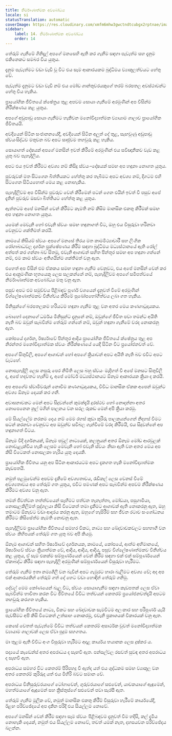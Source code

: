 ```yaml
---
title: නිර්මාණාත්මක අවබෝධය
locale: si
statusTranslation: automatic
coverImage: https://res.cloudinary.com/xmfm6mhw3gwctndtcubgx2rptnae/image/upload/v1741354419/small_cover_la_gran_rebelion_28716e29d2.webp
sidebar:
    label: 14. නිර්මාණාත්මක අවබෝධය
    order: 14
---
```

තේරුම් ගැනීමේ ගිනිදැල් අපගේ මනසෙහි ඇති කර ගැනීම සඳහා පැවැත්ම සහ දැනුම එකිනෙකට සමබර විය යුතුය.

දැනුම පැවැත්මට වඩා වැඩි වූ විට එය සෑම ආකාරයකම බුද්ධිමය ව්‍යාකූලත්වයට හේතු වේ.

පැවැත්ම දැනුමට වඩා වැඩි නම් එය මෝඩ ශාන්තුවරයකුගේ තරම් බරපතල අවස්ථාවන්ට හේතු විය හැකිය.

ප්‍රායෝගික ජීවිතයේ ක්ෂේත්‍රය තුළ අපවම සොයා ගැනීමේ අරමුණින් අප විසින්ම නිරීක්ෂණය කළ යුතුය.

අපගේ අඩුපාඩු සොයා ගැනීමට හැකිවන මනෝවිද්‍යාත්මක ව්‍යායාම ශාලාව ප්‍රායෝගික ජීවිතයයි.

අවදියෙන් සිටින සංජානනයේදී, අවදියෙන් සිටින අලුත් දේ තුළ, සැඟවුණු අඩුපාඩු ස්වයංසිද්ධව මතුවන බව අපට සෘජුවම තහවුරු කළ හැකිය.

සොයාගත් දෝෂයක් අපගේ මනසින් ඉවත් කිරීමේ අරමුණින් එය සවිඥානිකව වැඩ කළ යුතු බව පැහැදිලිය.

අපට එය ඉවත් කිරීමට අවශ්‍ය නම් කිසිදු ස්වයං-දෝෂයක් සමඟ අප හඳුනා නොගත යුතුය.

පුවරුවක් මත සිටගෙන බිත්තියකට හේත්තු කර තැබීමට අපට අවශ්‍ය නම්, දිගටම එහි සිටගෙන සිටියහොත් මෙය කළ නොහැකිය.

පැහැදිලිවම අප විසින්ම පුවරුව වෙන් කිරීමෙන් පටන් ගෙන එයින් ඉවත් වී පසුව අපේ දෑතින් පුවරුව ඔසවා බිත්තියට හේත්තු කළ යුතුය.

ඇත්තටම අපේ මනසින් වෙන් කිරීමට කැමති නම් කිසිම මානසික එකතු කිරීමක් සමඟ අප හඳුනා නොගත යුතුය.

යමෙක් මෙවැනි හෝ එවැනි ස්වයං සමඟ හඳුනාගත් විට, ඔහු එය විසුරුවා හරිනවා වෙනුවට ශක්තිමත් කරයි.

කාමයේ කිසියම් ස්වයං අපගේ මනසේ තිරය මත කාමමිථ්‍යාචාරී සහ ලිංගික රෝගාබාධවල දර්ශන ප්‍රක්ෂේපණය කිරීම සඳහා බුද්ධිමය මධ්‍යස්ථානයේ ඇති රෝල් අත්පත් කර ගන්නා බව සිතමු, එවැනි ආශාවන් සහිත පින්තූර සමඟ අප හඳුනා ගන්නේ නම්, එම කාම ස්වයං අතිශයින්ම ශක්තිමත් වනු ඇත.

එහෙත් අප විසින් එම ඒකකය සමඟ හඳුනා ගැනීම වෙනුවට, එය අපේ මනසින් වෙන් කර එය ආක්‍රමණික භූතයෙකු ලෙස සලකන්නේ නම්, පැහැදිලිවම අපගේ සමීපත්වයේ නිර්මාණාත්මක අවබෝධය මතු වනු ඇත.

පසුව අපට එම සමුච්චය පිළිබඳව පූර්ණ වශයෙන් දැනුවත් වීමේ අරමුණින් විශ්ලේෂණාත්මකව විනිශ්චය කිරීමේ සුඛෝපභෝගීත්වය ලබා ගත හැකිය.

මිනිසුන්ගේ බරපතලකම හරියටම හඳුනා ගැනීම තුළ වන අතර මෙය කණගාටුදායකය.

බොහෝ දෙනාගේ ධර්මය මිනිසුන්ට දැනුනේ නම්, ඔවුන්ගේ ජීවිත පවා තමන්ට අයිති නැති බව ඔවුන් සැබවින්ම තේරුම් ගන්නේ නම්, ඔවුන් හඳුනා ගැනීමේ වරද නොකරනු ඇත.

කෝපයේ දර්ශන, ඊර්ෂ්‍යාවේ පින්තූර ආදිය ප්‍රායෝගික ජීවිතයේ ක්ෂේත්‍රය තුළ අප නිරන්තර මනෝවිද්‍යාත්මක ස්වයං නිරීක්ෂණයේ යෙදී සිටින විට ප්‍රයෝජනවත් වේ.

අපගේ සිතුවිලි, අපගේ ආශාවන් හෝ අපගේ ක්‍රියාවන් අපට අයිති නැති බව එවිට අපට වැටහේ.

නොපැහැදිලි ලෙස නපුරු පෙර නිමිති ලෙස බහු ස්වයං මැදිහත් වී අපේ මනසට සිතුවිලි ද, අපේ හදවතට හැඟීම් ද, අපේ මෝටර් මධ්‍යස්ථානයට ඕනෑම ආකාරයක ක්‍රියා ද කරයි.

අප අපගේම ස්වාමිවරුන් නොවීම කණගාටුදායකය, විවිධ මානසික ඒකක අපෙන් ඔවුන්ට අවශ්‍ය ඕනෑම දෙයක් කර ගනී.

අවාසනාවකට මෙන් අපට සිදුවන්නේ කුමක්දැයි දුරස්ථව හෝ නොදන්නා අතර නොපෙනෙන නූල් මගින් පාලනය වන සරල රූකඩ මෙන් අපි ක්‍රියා කරමු.

මේ සියල්ලේම නරකම දෙය නම් මෙම රහස් කුඩා කුරිරු පාලකයන්ගෙන් නිදහස් වීමට සටන් කරනවා වෙනුවට අප ඔවුන්ව සවිබල ගැන්වීමේ වරද කිරීමයි, එය සිදුවන්නේ අප හඳුනාගත් විටය.

ඕනෑම වීදි දර්ශනයක්, ඕනෑම පවුල් නාට්‍යයක්, කලත්‍රයන් අතර ඕනෑම මෝඩ ආරවුලක් නොවැළැක්විය හැකි ලෙසම මෙවැනි හෝ එවැනි ස්වයං නිසා ඇති වන අතර මෙය අප කිසි විටෙකත් නොසලකා හැරිය යුතු දෙයකි.

ප්‍රායෝගික ජීවිතය යනු අප සිටින ආකාරයටම අපට දැකගත හැකි මනෝවිද්‍යාත්මක කැඩපතයි.

නමුත් පළමුවෙන්ම අපවම දැකීමේ අවශ්‍යතාවය, රැඩිකල් ලෙස වෙනස් වීමේ අවශ්‍යතාවය අප තේරුම් ගත යුතුය, එවිට පමණක් අපට සැබවින්ම අපවම නිරීක්ෂණය කිරීමට අවශ්‍ය වනු ඇත.

තමන් ජීවත්වන තත්ත්වයෙන් සෑහීමට පත්වන තැනැත්තා, මෝඩයා, පසුගාමියා, නොසැලකිලිමත් පුද්ගලයා කිසි විටෙකත් තමා දැකීමට ආශාවක් ඇති නොකරනු ඇත, ඔහු තමාටම ඕනෑවට වඩා ආදරය කරනු ඇත, ඔහුගේ හැසිරීම් සහ ජීවන රටාව සංශෝධනය කිරීමට කිසිසේත්ම කැමති නොවනු ඇත.

පැහැදිලිවම ප්‍රායෝගික ජීවිතයේ සමහර විකට, නාට්‍ය සහ ඛේදවාචකවලට සහභාගී වන ස්වයං කිහිපයක් තේරුම් ගත යුතු බව අපි කියමු.

ඕනෑම ආශාවන් සහිත ඊර්ෂ්‍යාවේ දර්ශනයක, කාමයේ, කෝපයේ, ආත්ම අභිමානයේ, ඊර්ෂ්‍යාවේ ස්වයං ක්‍රියාත්මක වේ, ආදිය, ආදිය, ආදිය, පසුව විශ්ලේෂණාත්මකව විනිශ්චය කළ යුතුය, ඒ සෑම එකක්ම සම්පූර්ණයෙන් වෙන් කිරීම සඳහා එක් එක් සම්පූර්ණයෙන් ඒකාබද්ධ කිරීම සඳහා පැහැදිලි අරමුණින් සම්පූර්ණයෙන් විසුරුවා හැරීමට.

තේරුම් ගැනීම ඉතා නම්‍යශීලී වන බැවින් අපට ගැඹුරට හාරා බැලීමට අවශ්‍ය වේ; අද අප එක් ආකාරයකින් තේරුම් ගත් දේ හෙට වඩා හොඳින් තේරුම් ගනිමු.

දේවල් මෙම කෝණයෙන් බැලූ විට, ස්වයං සොයාගැනීම සඳහා කැඩපතක් ලෙස ඒවා සැබවින්ම භාවිතා කරන විට ජීවිතයේ විවිධ තත්වයන් කෙතරම් ප්‍රයෝජනවත්දැයි අපටම තහවුරු කරගත හැකිය.

ප්‍රායෝගික ජීවිතයේ නාට්‍ය, විකට සහ ඛේදවාචක සැමවිටම අලංකාර සහ පරිපූර්ණ යැයි පැවසීමට අපි කිසි විටෙකත් උත්සාහ නොකරමු, එවැනි ප්‍රකාශයක් විකාරයක් වනු ඇත.

කෙසේ වෙතත් පැවැත්මේ විවිධ තත්වයන් කෙතරම් අසාර්ථක වුවත් මනෝවිද්‍යාත්මක ව්‍යායාම ශාලාවක් ලෙස ඒවා පුදුම සහගතය.

මා තුළම ඇති විවිධ අංග විසුරුවා හැරීමට අදාළ කාර්යය භයානක ලෙස දුෂ්කර ය.

පද්‍යයේ කැඩෙන්ස් අතර අපරාධය ද සැඟවී ඇත. පන්සල්වල රසවත් සුවඳ අතර අපරාධය ද සැඟවී ඇත.

අපරාධය සමහර විට කෙතරම් පිරිපහදු වී ඇත්ද යත් එය ශුද්ධකම සමඟ ව්‍යාකූල වන අතර කෙතරම් කුරිරුද යත් එය මිහිරි බවට සමාන වේ.

අපරාධය විනිසුරුවරයාගේ ටෝගාවෙන්, ගුරුවරයාගේ සළුවෙන්, යාචකයාගේ ඇඳුමෙන්, මහත්මයාගේ ඇඳුමෙන් සහ ක්‍රිස්තුස්ගේ සළුවෙන් පවා සැරසී ඇත.

තේරුම් ගැනීම මූලික වේ, නමුත් මානසික එකතු කිරීම් විසුරුවා හැරීමේ කාර්යයේදී, ඊළඟ පරිච්ඡේදයේ අප දකින පරිදි එය සියල්ලම නොවේ.

අපගේ මනසින් වෙන් කිරීම සඳහා සෑම ස්වයං පිළිබඳවම දැනුවත් වීම හදිසි, කල් දැමිය නොහැකි දෙයක්, නමුත් එය සියල්ලම නොවේ, තවත් යමක් නැත, දහසයවන පරිච්ඡේදය බලන්න.

